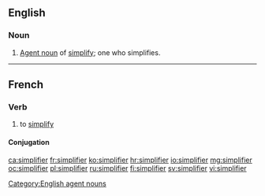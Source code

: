 ==English==

===Noun===
{{en-noun}}

# [[agent noun|Agent noun]] of [[simplify]]; one who simplifies.

[[Category:English agent nouns]]

----

==French==

===Verb===
{{fr-verb}}

# to [[simplify]]

====Conjugation====
{{fr-conj-er|simplifi}}

[[ca:simplifier]]
[[fr:simplifier]]
[[ko:simplifier]]
[[hr:simplifier]]
[[io:simplifier]]
[[mg:simplifier]]
[[oc:simplifier]]
[[pl:simplifier]]
[[ru:simplifier]]
[[fi:simplifier]]
[[sv:simplifier]]
[[vi:simplifier]]